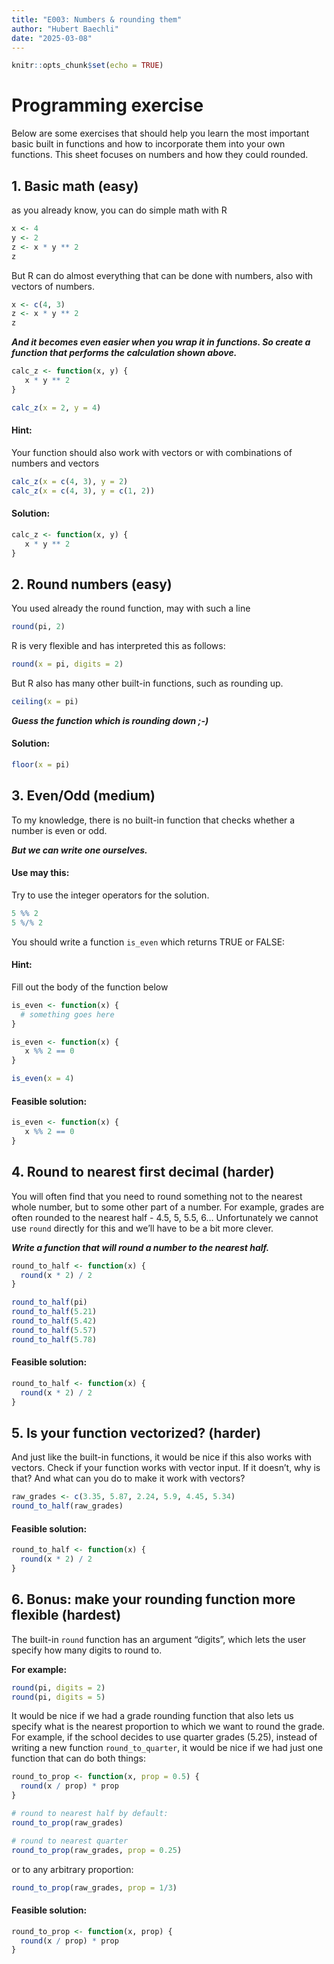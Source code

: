 ```yaml
---
title: "E003: Numbers & rounding them"
author: "Hubert Baechli"
date: "2025-03-08"
---
```


```r
knitr::opts_chunk$set(echo = TRUE)
```

# Programming exercise

Below are some exercises that should help you learn the most important basic built in functions and how to incorporate them into your own functions. This sheet focuses on numbers and how they could rounded.

## 1. Basic math (easy)

as you already know, you can do simple math with R

```r
x <- 4
y <- 2
z <- x * y ** 2
z
```

But R can do almost everything that can be done with numbers, also with vectors of numbers.

```r
x <- c(4, 3)
z <- x * y ** 2
z
```

***And it becomes even easier when you wrap it in functions. So create a function that performs the calculation shown above.***

```r
calc_z <- function(x, y) {
   x * y ** 2
}
```

```r
calc_z(x = 2, y = 4)
```

::: callout-warning
#### Hint:

Your function should also work with vectors or with combinations of numbers and vectors

```r
calc_z(x = c(4, 3), y = 2)
calc_z(x = c(4, 3), y = c(1, 2))
```
:::

::: callout-tip
#### Solution:

```r
calc_z <- function(x, y) {
   x * y ** 2
}
```
:::

## 2. Round numbers (easy)

You used already the round function, may with such a line

```r
round(pi, 2)
```

R is very flexible and has interpreted this as follows:

```r
round(x = pi, digits = 2)
```

But R also has many other built-in functions, such as rounding up.

```r
ceiling(x = pi)
```

***Guess the function which is rounding down ;-)***

::: callout-tip
#### Solution:

```r
floor(x = pi)
```
:::

## 3. Even/Odd (medium)

To my knowledge, there is no built-in function that checks whether a number is even or odd.

***But we can write one ourselves.***

::: callout-note
#### Use may this:

Try to use the integer operators for the solution.

```r
5 %% 2
5 %/% 2
```
:::

You should write a function `is_even` which returns TRUE or FALSE:

::: callout-warning
#### Hint:

Fill out the body of the function below

```r
is_even <- function(x) {
  # something goes here
}
```
:::

```r
is_even <- function(x) {
   x %% 2 == 0
}
```

```r
is_even(x = 4)
```

::: callout-tip
#### Feasible solution:

```r
is_even <- function(x) {
   x %% 2 == 0
}
```
:::

## 4. Round to nearest first decimal (harder)

You will often find that you need to round something not to the nearest whole number, but to some other part of a number. For example, grades are often rounded to the nearest half - 4.5, 5, 5.5, 6... Unfortunately we cannot use `round` directly for this and we'll have to be a bit more clever.

***Write a function that will round a number to the nearest half.***

```r
round_to_half <- function(x) {
  round(x * 2) / 2
}
```

```r
round_to_half(pi)
round_to_half(5.21)
round_to_half(5.42)
round_to_half(5.57)
round_to_half(5.78)
```

::: callout-tip
#### Feasible solution:

```r
round_to_half <- function(x) {
  round(x * 2) / 2
}
```
:::

## 5. Is your function vectorized? (harder)

And just like the built-in functions, it would be nice if this also works with vectors. Check if your function works with vector input. If it doesn't, why is that? And what can you do to make it work with vectors?

```r
raw_grades <- c(3.35, 5.87, 2.24, 5.9, 4.45, 5.34)
round_to_half(raw_grades)
```

::: callout-tip
#### Feasible solution:

```r
round_to_half <- function(x) {
  round(x * 2) / 2
}
```
:::

## 6. Bonus: make your rounding function more flexible (hardest)

The built-in `round` function has an argument "digits", which lets the user specify how many digits to round to.

**For example:**

```r
round(pi, digits = 2)
round(pi, digits = 5)
```

It would be nice if we had a grade rounding function that also lets us specify what is the nearest proportion to which we want to round the grade. For example, if the school decides to use quarter grades (5.25), instead of writing a new function `round_to_quarter`, it would be nice if we had just one function that can do both things:

```r
round_to_prop <- function(x, prop = 0.5) {
  round(x / prop) * prop
}
```

```r
# round to nearest half by default:
round_to_prop(raw_grades)
```

```r
# round to nearest quarter
round_to_prop(raw_grades, prop = 0.25)
```

or to any arbitrary proportion:

```r
round_to_prop(raw_grades, prop = 1/3)
```

::: callout-tip
#### Feasible solution:

```r
round_to_prop <- function(x, prop) {
  round(x / prop) * prop
}
```
:::
